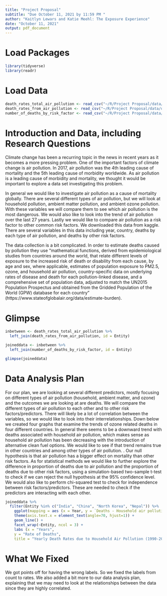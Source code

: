 ```yaml
---
title: "Project Proposal"
subtitle: "Due October 11, 2021 by 11:59 PM "
author: "Kaitlyn Lewars and Katie Meehl: The Exposure Experience"
date: "October 11, 2021"
output: pdf_document
---
```


# Load Packages

```r
library(tidyverse)
library(readr)
``` 

# Load Data
```r
death_rates_total_air_pollution <- read_csv("~/R/Project Proposal/data/death-rates-from-air-pollution.csv")
death_rates_from_air_pollution <- read_csv("~/R/Project Proposal/data/death-rates-total-air-pollution.csv")
number_of_deaths_by_risk_factor <- read_csv("~/R/Project Proposal/data/number-of-deaths-by-risk-factor.csv")
```

# Introduction and Data, including Research Questions

Climate change has been a recurring topic in the news in recent years as it becomes a more pressing problem. One of the important factors of climate change is air pollution. In 2017, air pollution was the 4th leading cause of mortality and the 5th leading cause of morbidity worldwide. As air pollution is a leading cause of morbidity and mortality, we thought it would be important to explore a data set investigating this problem. 

In general we would like to investigate air pollution as a cause of mortality globally. There are several different types of air pollution, but we will look at household pollution, ambient matter pollution, and ambient ozone pollution. With these variables we will compare them to see which air pollution is the most dangerous. We would also like to look into the trend of air pollution over the last 27 years. Lastly we would like to compare air pollution as a risk factor to other common risk factors. We downloaded this data from kaggle. There are several variables in this data including year, country, deaths by each type of air pollution, and deaths by other risk factors. 

The data collection is a bit complicated. In order to estimate deaths caused by pollution they use “mathematical functions, derived from epidemiological studies from countries around the world, that relate different levels of exposure to the increased risk of death or disability from each cause, by age and sex, where applicable, estimates of population exposure to PM2.5, ozone, and household air pollution, country-specific data on underlying rates of disease and death for each pollution-linked disease, and a comprehensive set of population data, adjusted to match the UN2015 Population Prospectus and obtained from the Gridded Population of the World (GPW) database for each country” (https://www.stateofglobalair.org/data/estimate-burden).


# Glimpse

```r
inbetween <- death_rates_total_air_pollution %>%
  left_join(death_rates_from_air_pollution, id = Entity)

joineddata <- inbetween %>%
  left_join(number_of_deaths_by_risk_factor, id = Entity)

glimpse(joineddata)
```

# Data Analysis Plan

For our plan, we are looking at several different predictors, mostly focusing on different types of air pollution (household, ambient matter, and ozone) and the outcomes we are looking at are deaths. We will compare the different types of air pollution to each other and to other risk factors/predictors. There will likely be a lot of correlation between the variables, so we would like to look into their interrelationships. Down below we created four graphs that examine the trends of ozone related deaths in four different countries. In general there seems to be a downward trend with deaths associated with household air pollution, which makes sense as household air pollution has been decreasing with the introduction of alternative clean fuel options. We would like to see if that trend remains true in other countries and among other types of air pollution.
.
Our null hypothesis is that air pollution has a bigger effect on mortality than other risk factors. As for statistical methods we would like to further explore the difference in proportion of deaths due to air pollution and the proportion of deaths due to other risk factors, using a simulation-based two-sample t-test to check if we can reject the null hypothesis at the 95% confidence level. We would also like to perform chi-squared test to check for independence between risk factors/predictors. These are needed to check if the predictors are interacting with each other.

```r
joineddata %>%
  filter(Entity %in% c("India", "China", "North Korea", "Nepal")) %>%
    ggplot(mapping = aes (x = Year, y = `Deaths - Household air pollution from solid fuels - Sex: Both - Age: Age-standardized (Rate)`, width = 3, height = 3)) +
    theme(axis.text.x = element_text(angle=70, hjust=1)) +
    geom_line() +
    facet_wrap(~Entity, ncol = 3) +
    labs (x = "Years",
    y = "Rate of Deaths",
    title = "Yearly Death Rates due to Household Air Pollution (1990-2017)")
```

# What We Fixed

We got points off for having the wrong labels. So we fixed the labels from count to rates. We also added a bit more to our data analysis plan, explaining that we may need to look at the relationships between the data since they are highly correlated.
